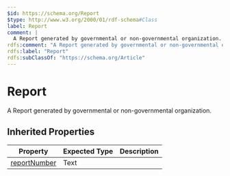 ```yaml
---
$id: https://schema.org/Report
$type: http://www.w3.org/2000/01/rdf-schema#Class
label: Report
comment: |
  A Report generated by governmental or non-governmental organization.
rdfs:comment: "A Report generated by governmental or non-governmental organization."
rdfs:label: "Report"
rdfs:subClassOf: "https://schema.org/Article"
---
```


# Report

A Report generated by governmental or non-governmental organization.

## Inherited Properties

| Property | Expected Type | Description |
| --- | --- | --- |
| [reportNumber](https://schema.org/reportNumber) | Text |  |

